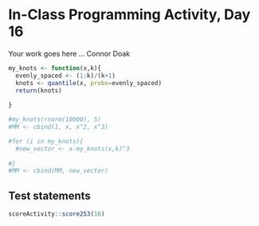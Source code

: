 # In-Class Programming Activity, Day 16

Your work goes here ...
Connor Doak

```r
my_knots <- function(x,k){
  evenly_spaced <- (1:k)/(k+1)
  knots <- quantile(x, probs=evenly_spaced)
  return(knots)
  
}

#my_knots(rnorm(10000), 5)
#MM <- cbind(1, x, x^2, x^3)

#for (i in my_knots){
  #new_vector <- x-my_knots(x,k)^3
  
#}
#MM <- cbind(MM, new_vector)
```



## Test statements

```r
scoreActivity::score253(16)
```